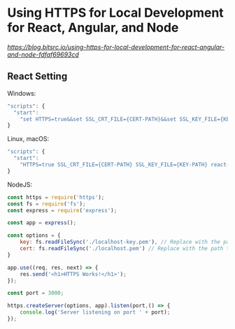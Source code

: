 # Using HTTPS for Local Development for React, Angular, and Node
*https://blog.bitsrc.io/using-https-for-local-development-for-react-angular-and-node-fdfaf69693cd*

## React Setting

Windows:

```javascript
"scripts": {
  "start":
    "set HTTPS=true&&set SSL_CRT_FILE={CERT-PATH}&&set SSL_KEY_FILE={KEY-PATH}&&react-scripts start"
}
```

Linux, macOS:

```javascript
"scripts": {
  "start":
    "HTTPS=true SSL_CRT_FILE={CERT-PATH} SSL_KEY_FILE={KEY-PATH} react-scripts start"
}
```

NodeJS:

```javascript
const https = require('https');
const fs = require('fs');
const express = require('express');

const app = express();

const options = {
    key: fs.readFileSync('./localhost-key.pem'), // Replace with the path to your key
    cert: fs.readFileSync('./localhost.pem') // Replace with the path to your certificate
}

app.use((req, res, next) => {
    res.send('<h1>HTTPS Works!</h1>');
});

const port = 3000;

https.createServer(options, app).listen(port,() => {
    console.log('Server listening on port ' + port);
});
```
